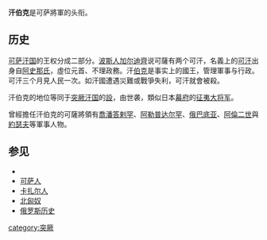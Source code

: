 {{article issues
|
{{Expand|time=2010-05-30T13:46:26+00:00}}
{{Unreferenced|time=2010-05-30T13:46:26+00:00}}
}}
'''汗伯克'''是可萨將軍的头衔。

==历史==
[[可萨汗国|可萨汗国]]的王权分成二部分。[[波斯人|波斯人]][[加尔迪齊|加尔迪齊]]说可薩有两个可汗，名義上的[[可汗|可汗]]出身自[[阿史那氏|阿史那氏]]，虛位元首、不理政務。汗[[贝伊|伯克]]是事实上的國王，管理軍事与行政。可汗三个月見人民一次。如汗國遭遇災難或戰爭失利，可汗就會被殺。

汗伯克的地位等同于[[突厥汗国|突厥汗国]]的[[設|設]]，由{{link-en|布藍家族|Bulanids}}世袭，類似日本[[幕府_(日本)|幕府]]的[[征夷大将军|征夷大将军]]。

曾經擔任汗伯克的可薩將領有[[喬潘答剌罕|喬潘答剌罕]]、[[阿勒普达尔罕|阿勒普达尔罕]]、[[俄巴底亚|俄巴底亚]]、[[阿倫二世|阿倫二世]]與[[約瑟夫_(可薩)|約瑟夫]]等軍事人物。

==参见==
* {{le|可薩汗國統治者列表|List of Khazar rulers}}
* [[可萨人|可萨人]]
* [[卡扎尔人|卡扎尔人]]
* [[北匈奴|北匈奴]]
* [[俄罗斯历史|俄罗斯历史]]

[[category:突厥|category:突厥]]
